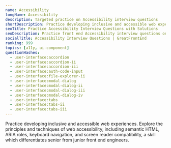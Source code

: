 ```yaml
---
name: Accessibility
longName: Accessibility
description: Targeted practice on Accessibility interview questions
shortDescription: Practice developing inclusive and accessible web experiences.
seoTitle: Practice Accessibility Interview Questions with Solutions
seoDescription: Practice front end Accessibility interview questions on semantic HTML, ARIA, and screen readers. Code in-browser with curated solutions from ex-interviewers.
socialTitle: Accessibility Interview Questions | GreatFrontEnd
ranking: 999
topics: [a11y, ui-component]
questionHashes:
  - user-interface:accordion
  - user-interface:accordion-ii
  - user-interface:accordion-iii
  - user-interface:auth-code-input
  - user-interface:file-explorer-ii
  - user-interface:modal-dialog
  - user-interface:modal-dialog-ii
  - user-interface:modal-dialog-iii
  - user-interface:modal-dialog-iv
  - user-interface:tabs
  - user-interface:tabs-ii
  - user-interface:tabs-iii
---
```


Practice developing inclusive and accessible web experiences. Explore the principles and techniques of web accessibility, including semantic HTML, ARIA roles, keyboard navigation, and screen reader compatibility, a skill which differentiates senior from junior front end engineers.
